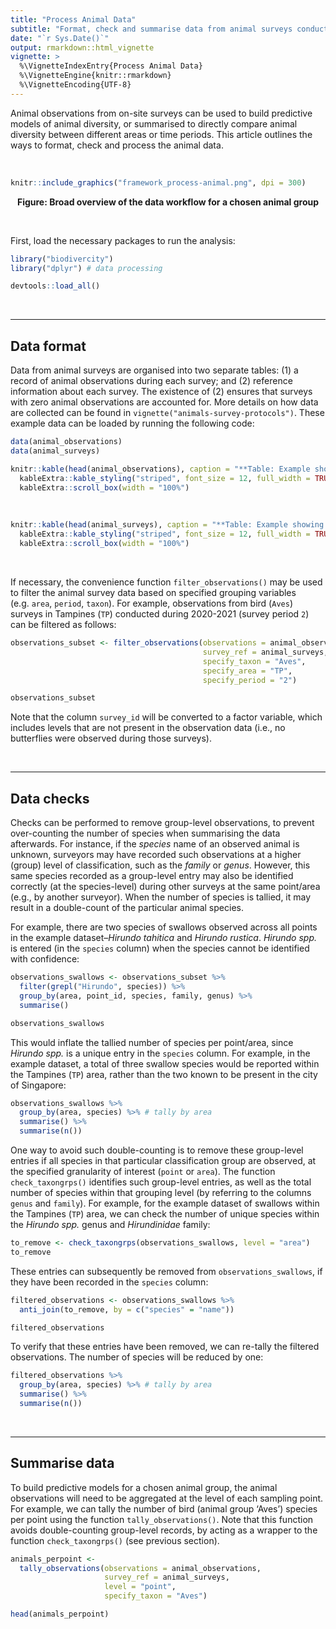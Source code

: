 ```yaml
---
title: "Process Animal Data"
subtitle: "Format, check and summarise data from animal surveys conducted at point locations"
date: "`r Sys.Date()`"
output: rmarkdown::html_vignette
vignette: >
  %\VignetteIndexEntry{Process Animal Data}
  %\VignetteEngine{knitr::rmarkdown}
  %\VignetteEncoding{UTF-8}
---
```


Animal observations from on-site surveys can be used to build predictive models of animal diversity, or summarised to directly compare animal diversity between different areas or time periods. This article outlines the ways to format, check and process the animal data.

<br>

```r
knitr::include_graphics("framework_process-animal.png", dpi = 300)
```
<center><b> Figure: Broad overview of the data workflow for a chosen animal group </b></center>

<br>

First, load the necessary packages to run the analysis:

```r
library("biodivercity")
library("dplyr") # data processing
```

```r
devtools::load_all()
```

<br>

---

## Data format

Data from animal surveys are organised into two separate tables: (1) a record of animal observations during each survey; and (2) reference information about each survey. The existence of (2) ensures that surveys with zero animal observations are accounted for. More details on how data are collected can be found in `vignette("animals-survey-protocols")`. These example data can be loaded by running the following code:

```r
data(animal_observations)
data(animal_surveys)
```

```r

knitr::kable(head(animal_observations), caption = "**Table: Example showing animal observations recorded during surveys.** Each row represents a unique observation at a specified time, which includes the species name and count (abundance) of individuals. Refer to `help(animal_observations)` for more information.") %>%
  kableExtra::kable_styling("striped", font_size = 12, full_width = TRUE) %>%
  kableExtra::scroll_box(width = "100%")
```

<br>

```r

knitr::kable(head(animal_surveys), caption = "**Table: Example showing the information recorded for each animal survey.** Each row represents a unique 30-minute survey. Refer to `help(animal_surveys)` for more information.") %>%
  kableExtra::kable_styling("striped", font_size = 12, full_width = TRUE) %>% 
  kableExtra::scroll_box(width = "100%")
```

<br>

If necessary, the convenience function  `filter_observations()` may be used to filter the animal survey data based on specified grouping variables (e.g. `area`, `period`, `taxon`). For example, observations from bird (`Aves`) surveys in Tampines (`TP`) conducted during 2020-2021 (survey period `2`) can be filtered as follows:

```r

observations_subset <- filter_observations(observations = animal_observations, 
                                           survey_ref = animal_surveys,
                                           specify_taxon = "Aves",
                                           specify_area = "TP",
                                           specify_period = "2")

observations_subset
```

Note that the column `survey_id` will be converted to a factor variable, which includes levels that are not present in the observation data (i.e., no butterflies were observed during those surveys).

<br>

---

## Data checks

Checks can be performed to remove group-level observations, to prevent over-counting the number of species when summarising the data afterwards. For instance, if the _species_ name of an observed animal is unknown, surveyors may have recorded such observations at a higher (group) level of classification, such as the _family_ or _genus_. However, this same species recorded as a group-level entry may also be identified correctly (at the species-level) during other surveys at the same point/area (e.g., by another surveyor). When the number of species is tallied, it may result in a double-count of the particular animal species.

For example, there are two species of swallows observed across all points in the example dataset–*Hirundo tahitica* and *Hirundo rustica*. *Hirundo spp.* is entered (in the `species` column) when the species cannot be identified with confidence: 

```r
observations_swallows <- observations_subset %>% 
  filter(grepl("Hirundo", species)) %>% 
  group_by(area, point_id, species, family, genus) %>% 
  summarise()

observations_swallows
```

This would inflate the tallied number of species per point/area, since _Hirundo spp._ is a unique entry in the `species` column. For example, in the example dataset, a total of three swallow species would be reported within the Tampines (`TP`) area, rather than the two known to be present in the city of Singapore:

```r
observations_swallows %>% 
  group_by(area, species) %>% # tally by area
  summarise() %>%
  summarise(n())
```

One way to avoid such double-counting is to remove these group-level entries if all species in that particular classification group are observed, at the specified granularity of interest (`point` or `area`). The function `check_taxongrps()` identifies such group-level entries, as well as the total number of species within that grouping level (by referring to the columns `genus` and `family`). For example, for the example dataset of swallows within the Tampines (`TP`) area, we can check the number of unique species within the _Hirundo spp._ genus and _Hirundinidae_ family:

```r
to_remove <- check_taxongrps(observations_swallows, level = "area")
to_remove
```

These entries can subsequently be removed from `observations_swallows`, if they have been recorded in the `species` column: 

```r
filtered_observations <- observations_swallows %>%
  anti_join(to_remove, by = c("species" = "name"))

filtered_observations
```

To verify that these entries have been removed, we can re-tally the filtered observations. The number of species will be reduced by one:

```r
filtered_observations %>% 
  group_by(area, species) %>% # tally by area
  summarise() %>%
  summarise(n())
```

<br>

---

## Summarise data

To build predictive models for a chosen animal group, the animal observations will need to be aggregated at the level of each sampling point. For example, we can tally the number of bird (animal group 'Aves') species per point using the function `tally_observations()`. Note that this function avoids double-counting group-level records, by acting as a wrapper to the function `check_taxongrps()` (see previous section).

```r

animals_perpoint <- 
  tally_observations(observations = animal_observations, 
                     survey_ref = animal_surveys,
                     level = "point",
                     specify_taxon = "Aves")

head(animals_perpoint)
```

